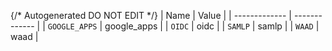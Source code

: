 {/* Autogenerated DO NOT EDIT  */}
| Name          | Value         |
| ------------- | ------------- |
| `GOOGLE_APPS` | google_apps   |
| `OIDC`        | oidc          |
| `SAMLP`       | samlp         |
| `WAAD`        | waad          |